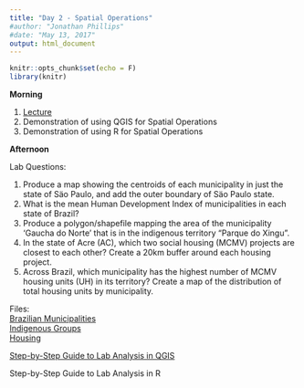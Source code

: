 ```yaml
---
title: "Day 2 - Spatial Operations"
#author: "Jonathan Phillips"
#date: "May 13, 2017"
output: html_document
---
```


<style>
.column-left{
  float: left;
  width: 50%;
  text-align: left;
}
.column-right{
  float: right;
  width: 50%;
  text-align: right;
}
</style>

```r
knitr::opts_chunk$set(echo = F)
library(knitr)
```

**Morning**

1. [Lecture](https://jonnyphillips.github.io/Intro_Spatial/Day_2/Slides_Day_2_v3.html)
3. Demonstration of using QGIS for Spatial Operations
4. Demonstration of using R for Spatial Operations

**Afternoon**

Lab Questions: 

1. Produce a map showing the centroids of each municipality in just the state of Säo Paulo, and add the outer boundary of Säo Paulo state.   
2. What is the mean Human Development Index of municipalities in each state of Brazil?  
3. Produce a polygon/shapefile mapping the area of the municipality 'Gaucha do Norte' that is in the indigenous territory "Parque do Xingu".  
4. In the state of Acre (AC), which two social housing (MCMV) projects are closest to each other? Create a 20km buffer around each housing project.  
5. Across Brazil, which municipality has the highest number of MCMV housing units (UH) in its territory? Create a map of the distribution of total housing units by municipality.

Files:  
[Brazilian Municipalities](https://jonnyphillips.github.io/Intro_Spatial/Day_2/Data/municipalities.shp)  
[Indigenous Groups](https://jonnyphillips.github.io/Intro_Spatial/Day_2/Data/BC250_Terra_Indigena_A.shp)  
[Housing](https://jonnyphillips.github.io/Intro_Spatial/Day_2/Data/MCMV.shp)  


[Step-by-Step Guide to Lab Analysis in QGIS](https://docs.google.com/presentation/d/1rWOsctdpUP5QymSo5bDvReJgceyGRFGYK8c7TzsV31Y/present?usp=sharing)

Step-by-Step Guide to Lab Analysis in R